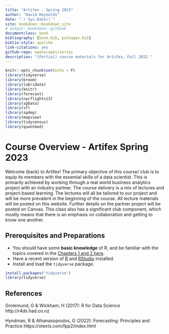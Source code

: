 ```yaml
--- 
title: "Artifex - Spring 2023"
author: "David Reynolds"
date: "`r Sys.Date()`"
site: bookdown::bookdown_site
# output: bookdown::gitbook
documentclass: book
bibliography: [book.bib, packages.bib]
biblio-style: apalike
link-citations: yes
github-repo: openscapes/series
description: "(Partial) course materials for Artifex, Fall 2022."
---
```


```r
knitr::opts_chunk$set(echo = F)
library(tidyverse)
library(broom)
library(lubridate)
library(knitr)
library(forecast)
library(nycflights13)
library(spData)
library(sf)
library(spdep)
library(mapview)
library(tidycensus)
library(quantmod)
```

# Course Overview - Artifex Spring 2023 {-}

Welcome (back) to Artifex! The primary objective of this course/ club is to equip its members with the essential skills of a data scientist. This is primarily achieved by working through a real world business analytics project with an industry partner. The course delivery is a mix of lectures and project-based learning. The lectures will all be tailored to our project and will be more prevalent in the beginning of the course. All lecture materials will be posted on this website. Further details on the partner project will be posted on Canvas. This class also has a significant club component, which mostly means that there is an emphasis on collaboration and getting to know one another.

## Prerequisites and Preparations {-}

- You should have some **basic knowledge** of R, and be familiar with the topics covered in the [Chapters 1 and 2 here](https://cengel.github.io/R-intro/).
- Have a recent version of [R](https://cran.r-project.org/) and [RStudio](https://www.rstudio.com/) installed. 
- Install and load the `tidyverse` package.

```r
install.packages("tidyverse")  
library(tidyverse)
```


## References {-}

Grolemund, G & Wickham, H (2017): R for Data Science http://r4ds.had.co.nz

Hyndman, R & Athanasopoulos, G (2022): Forecasting: Principles and Practice https://otexts.com/fpp2/index.html

